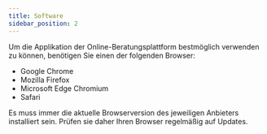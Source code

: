 ```yaml
---
title: Software
sidebar_position: 2
---
```


<span>Um die Applikation der Online-Beratungsplattform bestmöglich verwenden zu können, benötigen Sie einen der folgenden Browser:</span>

- Google Chrome
- Mozilla Firefox
- Microsoft Edge Chromium
- Safari 

<PrimaryNote>
    Es muss immer die aktuelle Browserversion des jeweiligen Anbieters installiert sein. Prüfen sie daher Ihren Browser regelmäßig auf Updates.
</PrimaryNote>